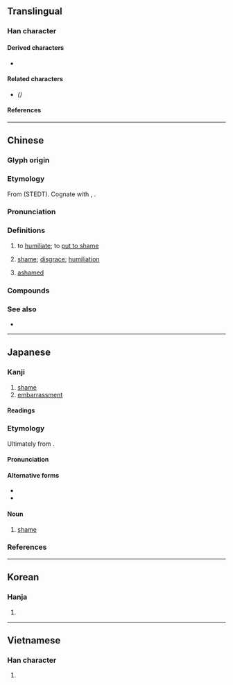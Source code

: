 {{also|耻}}
{{character info}}
==Translingual==

===Han character===
{{Han char|rn=61|rad=心|as=06|sn=10|four=13100|canj=SJP|ids=⿰耳心}}

====Derived characters====
* {{l|mul|[[𠺨]], [[𮝡]], [[𢟛]]}}

====Related characters====
* {{l|mul|[[耻]]}} ''({{w|Variant Chinese character|Variant form}})''

====References====
{{Han ref|kx=0385.060|dkj=10585|dj=0716.020|hdz=42290.010|uh=6065}}

----

==Chinese==
{{zh-forms|s=耻|t2=耻}}

===Glyph origin===
{{Han etym}}
{{Han compound|耳|心|c1=p|c2=s|ls=psc|t2=heart}}

===Etymology===
From {{inh|zh|sit-pro|*r-ni||red}} (STEDT). Cognate with {{cog|my|နီ||red}}, {{och-l|怩|ashamed}}.

===Pronunciation===
{{zh-pron
|m=chǐ
|m-s=
|c=ci2
|c-t=
|g=
|h=pfs=chhṳ́;gd=ci3
|j=
|mb=chǐ
|md=tī
|mn=thí
|mn-t=ci2
|w=
|x=
|mc=y
|oc=y
|cat=v,n,a
}}

===Definitions===
{{zh-hanzi}}

# {{lb|zh|literary}} to [[humiliate]]; to [[put to shame]]
# [[shame]]; [[disgrace]]; [[humiliation]]
#: {{zh-syn|恥辱}}
# [[ashamed]]
#: {{zh-syn|羞愧}}

===Compounds===
{{zh-der|羞恥|忍恥偷生|含垢忍恥|恥居王後|奇恥大辱|國恥|厚顏無恥|不恥|復仇雪恥|恬不知恥|報仇雪恥|恥骨|恥辱|恥笑|恥居人下|忍恥含羞|忍恥含垢|廉恥|可恥|不恥下問|刷恥|寡廉鮮恥|不識羞恥|恬然不恥|五九國恥|卑鄙無恥|包羞忍恥|恥丘|無恥|湔雪前恥|明恥教戰|知恥|禮義廉恥|瓶罄罍恥|無恥之尤|有恥|毀廉蔑恥|會稽之恥|藏垢懷恥|荒淫無恥|買妻恥樵|行己有恥|雪恥|缾罄罍恥|恥與為伍|一雪前恥|不以為恥}}

===See also===
* {{zh-l|羞}}

----

==Japanese==

===Kanji===
{{ja-kanji|grade=c|rs=心06}}

# [[shame]]
# [[embarrassment]]

====Readings====
{{ja-readings
|goon=ち
|kanon=ち
|kun=はじ-<はぢ-, は-じる<は-ぢる, は-じらう<は-ぢらふ, は-ずかし.い<は-づかし.い
|nanori=はつる
}}

===Etymology===
{{ja-kanjitab|はじ|yomi=k}}

Ultimately from {{inh|ja|jpx-pro|*pantuy}}.

====Pronunciation====
{{ja-pron|yomi=k|はじ|acc=2|acc_ref=DJR,NHK}}

====Alternative forms====
* {{ja-l|辱}}
* {{ja-l|耻}}

====Noun====
{{ja-noun|はじ|hhira=はぢ}}

# [[shame]]

===References===
<references/>

----

==Korean==

===Hanja===
{{ko-hanja|hangeul=치|eumhun=|rv=chi|mr=ch'i|y=chi}}

# {{rfdef|ko|sort=心06}}

----

==Vietnamese==

===Han character===
{{vi-hantu|[[xỉ]], [[sỉ]]|rs=心06}}

# {{rfdef|vi|sort=心06}}